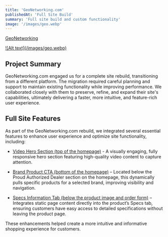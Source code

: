 ```yaml
---
title: 'GeoNetworking.com'
publishedAt: 'Full Site Build'
summary: 'Full site build and custom functionality'
image: '/images/geo.webp'
---
```


[GeoNetworking](https://geonetworking.com/)

<a href="/images/geo.webp">
![Alt text](/images/geo.webp)
</a>

## Project Summary

GeoNetworking.com engaged us for a complete site rebuild, transitioning from a different platform. The migration required careful planning and support to maintain existing functionality while improving performance. We collaborated closely with them to preserve, refine, and expand their site's capabilities, ultimately delivering a faster, more intuitive, and feature-rich user experience.

## Full Site Features

As part of the GeoNetworking.com rebuild, we integrated several essential features to enhance user experience and optimize site functionality, including:

- [Video Hero Section (top of the homepage)](https://geonetworking.com/) - A visually engaging, fully responsive hero section featuring high-quality video content to capture attention.

- [Brand Product CTA (bottom of the homepage)]() – Located below the Proud Authorized Dealer section on the homepage, this dynamically pulls specific products for a selected brand, improving visibility and navigation.

- [Specs Information Tab (below the product image and order form)](https://geonetworking.com/rod-level/) – Integrates static page content directly into the product’s Specs tab, ensuring customers have easy access to detailed specifications without leaving the product page.

These enhancements helped create a more intuitive and informative shopping experience for customers.
